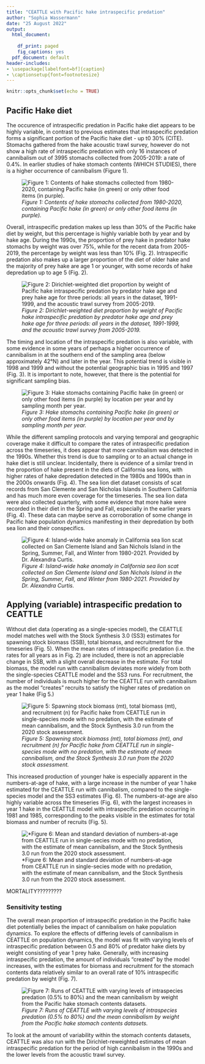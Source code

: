```yaml
---
title: "CEATTLE with Pacific hake intraspecific predation"
author: "Sophia Wassermann"
date: "25 August 2022"
output:
  html_document:
    
    df_print: paged
    fig_captions: yes
  pdf_document: default
header-includes:
- \usepackage[labelfont=bf]{caption}
- \captionsetup{font=footnotesize}
---
```


```r
knitr::opts_chunk$set(echo = TRUE)
```

## Pacific Hake diet

The occurence of intraspecific predation in Pacific hake diet appears to be highly variable, in contrast to previous estimates that intraspecific predation forms a significant portion of the Pacific hake diet - up t0 30% (CITE). Stomachs gathered from the hake acoustic trawl survey, however do not show a high rate of intraspecific predation with only 16 instances of cannibalism out of 3995 stomachs collected from 2005-2019: a rate of 0.4%. In earlier studies of hake stomach contents (WHICH STUDIES), there is a higher occurrence of cannibalism (Figure 1). 

![*Figure 1: Contents of hake stomachs collected from 1980-2020, containing Pacific hake (in green) or only other food items (in purple).*](./plots/diet/hake_cannibalism.png)

Overall, intraspecific predation makes up less than 30% of the Pacific hake diet by weight, but this percentage is highly variable both by year and by hake age. During the 1990s, the proportion of prey hake in predator hake stomachs by weight was over 75%, while for the recent data from 2005-2019, the percentage by weight was less than 10% (Fig. 2). Intraspecific predation also makes up a larger proportion of the diet of older hake and the majority of prey hake are age 1 or younger, with some records of hake depredation up to age 5 (Fig. 2).

![*Figure 2: Dirichlet-weighted diet proportion by weight of Pacific hake intraspecific predation by predator hake age and prey hake age for three periods: all years in the dataset, 1991-1999, and the acoustic trawl survey from 2005-2019.*](./plots/diet/Dirichlet/Dirichlet_comp_pretty.png)

The timing and location of the intraspecific predation is also variable, with some evidence in some years of perhaps a higher occurrence of cannibalism in at the southern end of the sampling area (below approximately 42°N) and later in the year. This potential trend is visible in 1998 and 1999 and without the potential geographic bias in 1995 and 1997 (Fig. 3). It is important to note, however, that there is the potential for significant sampling bias. 

![*Figure 3: Hake stomachs containing Pacific hake (in green) or only other food items (in purple) by location per year and by sampling month per year.*](./plots/diet/locations_timing.png)

While the different sampling protocols and varying temporal and geographic coverage make it difficult to compare the rates of intraspecific predation across the timeseries, it does appear that more cannibalism was detected in the 1990s. Whether this trend is due to sampling or to an actual change in hake diet is still unclear. Incidentally, there is evidence of a similar trend in the proportion of hake present in the diets of California sea lions, with higher rates of hake depredation detected in the 1980s and 1990s than in the 2000s onwards (Fig. 4). The sea lion diet dataset consists of scat records from San Clemente and San Nicholas Islands in Southern California and has much more even coverage for the timeseries. The sea lion data were also collected quarterly, with some evidence that more hake were recorded in their diet in the Spring and Fall, especially in the earlier years (Fig. 4). These data can maybe serve as corroboration of some change in Pacific hake population dynamics manifesting in their depredation by both sea lion and their conspecifics.

![*Figure 4: Island-wide hake anomaly in California sea lion scat collected on San Clemente Island and San Nichols Island in the Spring, Summer, Fall, and Winter from 1980-2021. Provided by Dr. Alexandra Curtis.*](./Resources/Sea lions/image.png)


## Applying (variable) intraspecific predation to CEATTLE

Without diet data (operating as a single-species model), the CEATTLE model matches well with the Stock Synthesis 3.0 (SS3) estimates for spawning stock biomass (SSB), total biomass, and recruitment for the timeseries (Fig. 5). When the mean rates of intraspecific predation (i.e. the rates for all years as in Fig. 2) are included, there is not an appreciable change in SSB, with a slight overall decrease in the estimate. For total biomass, the model run with cannibalism deviates more widely from both the single-species CEATTLE model and the SS3 runs. For recruitment, the number of individuals is much higher for the CEATTLE run with cannibalism as the model "creates" recruits to satisfy the higher rates of predation on year 1 hake (Fig 5.)

![*Figure 5: Spawning stock biomass (mt), total biomass (mt), and recruitment (n) for Pacific hake from CEATTLE run in single-species mode with no predation, with the estimate of mean cannibalism, and the Stock Synthesis 3.0 run from the 2020 stock assessment.*](./plots/CEATTLE/intraspecies predation/intrasp_popdy.png)

This increased production of younger hake is especially apparent in the numbers-at-age of hake, with a large increase in the number of year 1 hake estimated for the CEATTLE run with cannibalism, compared to the single-species model and the SS3 estimates (Fig. 6). The numbers-at-age are also highly variable across the timeseries (Fig. 6), with the largest increases in year 1 hake in the CEATTLE model with intraspecific predation occurring in 1981 and 1985, corresponding to the peaks visible in the estimates for total biomass and number of recruits (Fig. 5).

![*Figure 6: Mean and standard deviation of numbers-at-age from CEATTLE run in single-secies mode with no predation, with the estimate of mean cannibalism, and the Stock Synthesis 3.0 run from the 2020 stock assessment.](./plots/CEATTLE/intraspecies predation/nbyage_intrasp.png)


MORTALITY?????????



### Sensitivity testing

The overall mean proportion of intraspecific predation in the Pacific hake diet potentially belies the impact of cannibalism on hake population dynamics. To explore the effects of differing levels of cannibalism in CEATTLE on population dynamics, the model was fit with varying levels of intraspecific predation between 0.5 and 80% of predator hake diets by weight consisting of year 1 prey hake. Generally, with increasing intraspecific predation, the amount of individuals "created" by the model increases, with the estimates for biomass and recruitment for the stomach contents data relatively similar to an overall rate of 10% intraspecific predation by weight (Fig. 7). 

![*Figure 7: Runs of CEATTLE with varying levels of intraspecies predation (0.5% to 80%) and the mean cannibalism by weight from the Pacific hake stomach contents datasets.*](./plots/CEATTLE/intraspecies predation/Testing/test_intrasp_popdy.png)

To look at the amount of variability within the stomach contents datasets, CEATTLE was also run with the Dirichlet-reweighted estimates of mean intraspecific predation for the period of high cannibalism in the 1990s and the lower levels from the acoustic trawl survey. 